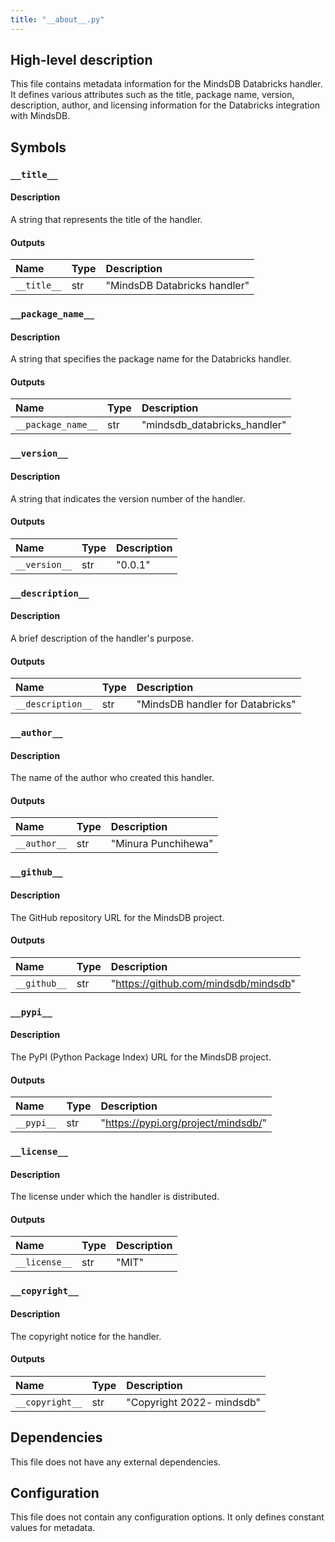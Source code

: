 ```yaml
---
title: "__about__.py"
---
```


## High-level description
This file contains metadata information for the MindsDB Databricks handler. It defines various attributes such as the title, package name, version, description, author, and licensing information for the Databricks integration with MindsDB.

## Symbols

### `__title__`
#### Description
A string that represents the title of the handler.

#### Outputs
| Name | Type | Description |
|:-----|:-----|:------------|
| `__title__` | str | "MindsDB Databricks handler" |

### `__package_name__`
#### Description
A string that specifies the package name for the Databricks handler.

#### Outputs
| Name | Type | Description |
|:-----|:-----|:------------|
| `__package_name__` | str | "mindsdb_databricks_handler" |

### `__version__`
#### Description
A string that indicates the version number of the handler.

#### Outputs
| Name | Type | Description |
|:-----|:-----|:------------|
| `__version__` | str | "0.0.1" |

### `__description__`
#### Description
A brief description of the handler's purpose.

#### Outputs
| Name | Type | Description |
|:-----|:-----|:------------|
| `__description__` | str | "MindsDB handler for Databricks" |

### `__author__`
#### Description
The name of the author who created this handler.

#### Outputs
| Name | Type | Description |
|:-----|:-----|:------------|
| `__author__` | str | "Minura Punchihewa" |

### `__github__`
#### Description
The GitHub repository URL for the MindsDB project.

#### Outputs
| Name | Type | Description |
|:-----|:-----|:------------|
| `__github__` | str | "https://github.com/mindsdb/mindsdb" |

### `__pypi__`
#### Description
The PyPI (Python Package Index) URL for the MindsDB project.

#### Outputs
| Name | Type | Description |
|:-----|:-----|:------------|
| `__pypi__` | str | "https://pypi.org/project/mindsdb/" |

### `__license__`
#### Description
The license under which the handler is distributed.

#### Outputs
| Name | Type | Description |
|:-----|:-----|:------------|
| `__license__` | str | "MIT" |

### `__copyright__`
#### Description
The copyright notice for the handler.

#### Outputs
| Name | Type | Description |
|:-----|:-----|:------------|
| `__copyright__` | str | "Copyright 2022- mindsdb" |

## Dependencies
This file does not have any external dependencies.

## Configuration
This file does not contain any configuration options. It only defines constant values for metadata.